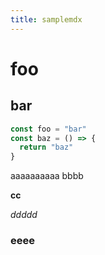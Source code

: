 ```yaml
---
title: samplemdx
---
```


# foo

## bar

```ts {1,3}#a {2}#b
const foo = "bar"
const baz = () => {
  return "baz"
}
```


aaaaaaaaaa
bbbb

**cc**


*ddddd*

<h3>eeee</h3>


